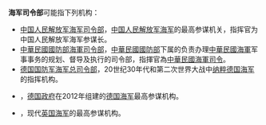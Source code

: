 '''海军司令部'''可能指下列机构：
*[[中国人民解放军海军司令部|中国人民解放军海军司令部]]，[[中国人民解放军海军|中国人民解放军海军]]的最高参谋机关，指挥官为中国人民解放军海军参谋长。
*[[國防部海軍司令部|中華民國國防部海軍司令部]]，[[中華民國國防部|中華民國國防部]]下属的负责办理[[中華民國海軍|中華民國海軍]]军事事务的规划、督导及执行的司令部，指揮官為[[中華民國海軍司令|中華民國海軍司令]]。
*[[德国国防军海军总司令部|德国国防军海军总司令部]]，20世纪30年代和第二次世界大战中[[纳粹德国海军|纳粹德国海军]]的指挥机构。
*{{tsl|en|Navy Command (Germany)|德国海军司令部}}，[[德国政治|德国政府]]在2012年组建的[[德国海军|德国海军]]最高参谋机构。
*{{tsl|en|Navy Command Headquarters|英国海军司令部}}，现代[[英国海军|英国海军]]的最高参谋机构。
{{disambig|Cat=組織機構消歧義|L}}